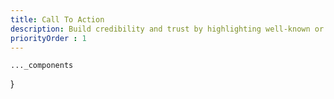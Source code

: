 ```yaml
---
title: Call To Action
description: Build credibility and trust by highlighting well-known or reputable brands that are connected to your business.
priorityOrder : 1
---
```



    ..._components
}

<BlockPreview
    title="CTA 1"
    src="/blocks-preview/cta/cta1"
    code={ctaCode}
    client:visible
/>

<BlockPreview
    title="Mail"
    src="/blocks-preview/cta/mail"
    code={mailCode}
    client:visible
/>

<BlockPreview
    title="Card"
    src="/blocks-preview/cta/card"
    code={cardCode}
    client:visible
/>
